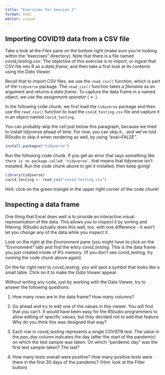 ```yaml
---
title: "Exercises for Session 2"
format: html
editor: visual
---
```


## Importing COVID19 data from a CSV file

Take a look at the *Files* pane on the bottom right (make sure you're looking within the "exercises" directory). Note that there is a file named *covid_testing.csv*. The objective of this exercise is to *import*, or *ingest* that CSV file into R as a *data frame*, and then take a first look at its contents using the *Data Viewer*.

Recall that to import CSV files, we use the `read_csv()` function, which is part of the `tidyverse` package. The `read_csv()` function takes a *filename* as an argument and returns a *data frame*. To capture the data frame in a named object, we use the *assignment operator* ( \<- ).

In the following code chunk, we first load the `tidyverse` package and then use the `read_csv()` function to load the `covid_testing.csv` file and capture it in an object named `covid_testing`.

You can probably skip the cell just below this paragraph, because we tried to install tidyverse ahead of time. For now, you can skip it... and we've told RStudio to skip it when rendering as well, by using "eval=FALSE".

```r
install.packages("tidyverse")
```

Run the following code chunk. If you get an error that says something like `there is no package called 'tidyverse'`, that means that tidyverse isn't installed. Run the code chunk above to get it installed, then keep going!

```r
library(tidyverse)
covid_testing <- read_csv("covid_testing.csv")
```

Hint: click on the green triangle in the upper right corner of the code chunk!

## Inspecting a data frame

One thing that Excel does well is to provide an interactive visual representation of the data. This allows you to inspect it by sorting and filtering. RStudio actually does this well, too, with one difference - it won't let you *change* any of the data while you inspect it.

Look on the right at the *Environment* pane (you might have to click on the "Environment" tab) and find the entry *covid_testing*. This is the data frame you just created inside of R's memory. (If you don't see covid_testing, try running the code chunk above again).

On the far right next to *covid_testing*, you will spot a symbol that looks like a small table. Click on it to make the *Data Viewer* appear.

Without writing any code, just by working with the Data Viewer, try to answer the following questions:

1.  How many rows are in the data frame? How many columns?

2.  Go ahead and try to edit one of the values in this viewer. You will find that you can't. It would have been easy for the RStudio programmers to allow editing of specific values, but they decided not to add that feature. Why do you think this was designed that way?

3.  Each row in *covid_testing* represents a single COVID19 test. The value in the *pan_day* column indicates the day (after the start of the pandemic) on which the test sample was taken. On which "pandemic day" was the first test sample taken? The last?

4.  How many tests overall were positive? How many positive tests were there in the first 30 days of the pandemic? (Hint: look at the Filter button)
